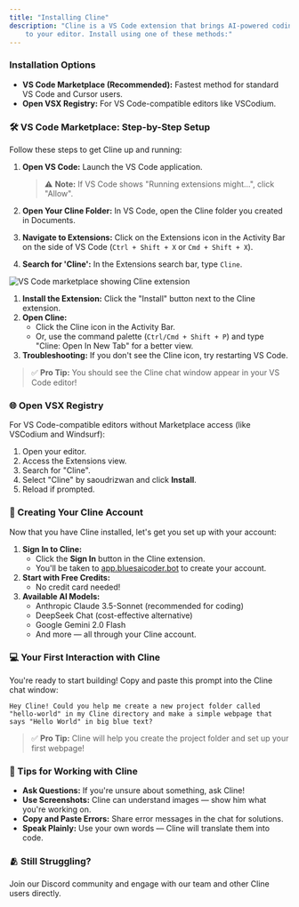 ```yaml
---
title: "Installing Cline"
description: "Cline is a VS Code extension that brings AI-powered coding assistance directly
    to your editor. Install using one of these methods:"
---
```


### Installation Options

-   **VS Code Marketplace (Recommended):** Fastest method for standard VS Code and Cursor users.
-   **Open VSX Registry:** For VS Code-compatible editors like VSCodium.

### 🛠️ VS Code Marketplace: Step-by-Step Setup

Follow these steps to get Cline up and running:

1.  **Open VS Code:** Launch the VS Code application.

    > ⚠️ **Note:** If VS Code shows "Running extensions might...", click "Allow".

2.  **Open Your Cline Folder:** In VS Code, open the Cline folder you created in Documents.
3.  **Navigate to Extensions:** Click on the Extensions icon in the Activity Bar on the side of VS Code (`Ctrl + Shift + X` or `Cmd + Shift + X`).
4.  **Search for 'Cline':** In the Extensions search bar, type `Cline`.

<Frame caption="VS Code marketplace with Cline extension ready to install">
	<img
		src="https://storage.googleapis.com/bluesaicoder_public_images/docs/assets/image%20(20).png"
		alt="VS Code marketplace showing Cline extension"
	/>
</Frame>

1. **Install the Extension:** Click the "Install" button next to the Cline extension.
2. **Open Cline:**
    - Click the Cline icon in the Activity Bar.
    - Or, use the command palette (`Ctrl/Cmd + Shift + P`) and type "Cline: Open In New Tab" for a better view.
3. **Troubleshooting:** If you don't see the Cline icon, try restarting VS Code.

> ✅ **Pro Tip:** You should see the Cline chat window appear in your VS Code editor!

### 🌐 Open VSX Registry

For VS Code-compatible editors without Marketplace access (like VSCodium and Windsurf):

1. Open your editor.
2. Access the Extensions view.
3. Search for "Cline".
4. Select "Cline" by saoudrizwan and click **Install**.
5. Reload if prompted.

### 👤 Creating Your Cline Account

Now that you have Cline installed, let's get you set up with your account:

1. **Sign In to Cline:**
    - Click the **Sign In** button in the Cline extension.
    - You'll be taken to [app.bluesaicoder.bot](https://app.bluesaicoder.bot) to create your account.
2. **Start with Free Credits:**
    - No credit card needed!
3. **Available AI Models:**
    - Anthropic Claude 3.5-Sonnet (recommended for coding)
    - DeepSeek Chat (cost-effective alternative)
    - Google Gemini 2.0 Flash
    - And more — all through your Cline account.

### 💻 Your First Interaction with Cline

You're ready to start building! Copy and paste this prompt into the Cline chat window:

```
Hey Cline! Could you help me create a new project folder called "hello-world" in my Cline directory and make a simple webpage that says "Hello World" in big blue text?
```

> ✅ **Pro Tip:** Cline will help you create the project folder and set up your first webpage!

### 🧩 Tips for Working with Cline

-   **Ask Questions:** If you're unsure about something, ask Cline!
-   **Use Screenshots:** Cline can understand images — show him what you're working on.
-   **Copy and Paste Errors:** Share error messages in the chat for solutions.
-   **Speak Plainly:** Use your own words — Cline will translate them into code.

### 🫂 Still Struggling?

Join our Discord community and engage with our team and other Cline users directly.
